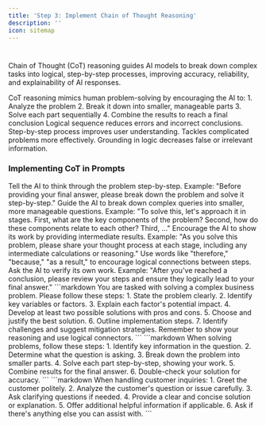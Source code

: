 ```yaml
---
title: 'Step 3: Implement Chain of Thought Reasoning'
description: ''
icon: sitemap
---
```


#
Chain of Thought (CoT) reasoning guides AI models to break down complex tasks into logical, step-by-step processes, improving accuracy, reliability, and explainability of AI responses.

<Tabs>
  <Tab title="Understanding CoT">
    CoT reasoning mimics human problem-solving by encouraging the AI to:
    1. Analyze the problem
    2. Break it down into smaller, manageable parts
    3. Solve each part sequentially
    4. Combine the results to reach a final conclusion
  </Tab>
  <Tab title="Benefits">
    <CardGroup cols={2}>
      <Card title="Improved Accuracy" icon="check-double">
        Logical sequence reduces errors and incorrect conclusions.
      </Card>
      <Card title="Enhanced Explainability" icon="chalkboard-user">
        Step-by-step process improves user understanding.
      </Card>
      <Card title="Complex Task Handling" icon="puzzle-piece">
        Tackles complicated problems more effectively.
      </Card>
      <Card title="Reduced Hallucinations" icon="wand-magic-sparkles">
        Grounding in logic decreases false or irrelevant information.
      </Card>
    </CardGroup>
  </Tab>
</Tabs>

### Implementing CoT in Prompts

<Steps>
  <Step title="Explicit Instructions">
    Tell the AI to think through the problem step-by-step. 
    Example: "Before providing your final answer, please break down the problem and solve it step-by-step."
  </Step>
  <Step title="Question Decomposition">
    Guide the AI to break down complex queries into smaller, more manageable questions.
    Example: "To solve this, let's approach it in stages. First, what are the key components of the problem? Second, how do these components relate to each other? Third, ..."
  </Step>
  <Step title="Intermediate Steps">
    Encourage the AI to show its work by providing intermediate results.
    Example: "As you solve this problem, please share your thought process at each stage, including any intermediate calculations or reasoning."
  </Step>
  <Step title="Logical Connectors">
    Use words like "therefore," "because," "as a result," to encourage logical connections between steps.
  </Step>
  <Step title="Verification Prompts">
    Ask the AI to verify its own work.
    Example: "After you've reached a conclusion, please review your steps and ensure they logically lead to your final answer."
  </Step>
</Steps>

<Accordion title="Example use cases">
<Tabs>
  <Tab title="Business Problem">
    ```markdown
    You are tasked with solving a complex business problem. Please follow these steps:
    1. State the problem clearly.
    2. Identify key variables or factors.
    3. Explain each factor's potential impact.
    4. Develop at least two possible solutions with pros and cons.
    5. Choose and justify the best solution.
    6. Outline implementation steps.
    7. Identify challenges and suggest mitigation strategies.
    Remember to show your reasoning and use logical connectors.
    ```
  </Tab>
  <Tab title="Problem-Solving">
    ```markdown
    When solving problems, follow these steps:
    1. Identify key information in the question.
    2. Determine what the question is asking.
    3. Break down the problem into smaller parts.
    4. Solve each part step-by-step, showing your work.
    5. Combine results for the final answer.
    6. Double-check your solution for accuracy.
    ```
  </Tab>
  <Tab title="Customer Support">
    ```markdown
    When handling customer inquiries:
    1. Greet the customer politely.
    2. Analyze the customer's question or issue carefully.
    3. Ask clarifying questions if needed.
    4. Provide a clear and concise solution or explanation.
    5. Offer additional helpful information if applicable.
    6. Ask if there's anything else you can assist with.
    ```
  </Tab>
</Tabs>
</Accordion>
